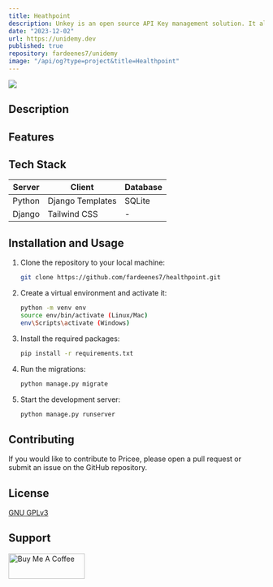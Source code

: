 ```yaml
---
title: Heathpoint
description: Unkey is an open source API Key management solution. It allows you to create, manage and validate API Keys for your users. It’s built with security and speed in mind.
date: "2023-12-02"
url: https://unidemy.dev
published: true
repository: fardeenes7/unidemy
image: "/api/og?type=project&title=Healthpoint"
---
```


[![](https://unkey.dev/images/landing/app.png)](https://unidemy.dev)

## Description

## Features

## Tech Stack

| Server | Client | Database |
| --- | --- | -- |
| Python | Django Templates | SQLite |
| Django | Tailwind CSS | - |


## Installation and Usage

1.  Clone the repository to your local machine:

    ```bash
    git clone https://github.com/fardeenes7/healthpoint.git
    ```

2.  Create a virtual environment and activate it:

    
    ```bash
    python -m venv env
    source env/bin/activate (Linux/Mac)
    env\Scripts\activate (Windows)
    ```

3.  Install the required packages:

    ```bash
    pip install -r requirements.txt
    ```

4.  Run the migrations:

    ```bash
    python manage.py migrate
    ```

5.  Start the development server:

    ```bash
    python manage.py runserver
    ```

## Contributing

If you would like to contribute to Pricee, please open a pull request or submit an issue on the GitHub repository.

## License

[GNU GPLv3](https://www.gnu.org/licenses/gpl-3.0.en.html)

## Support
<a href="https://www.buymeacoffee.com/fardeenes" target="_blank"><img src="/icons/bmc-button.svg" height="50"  width="150" alt="Buy Me A Coffee" /></a>